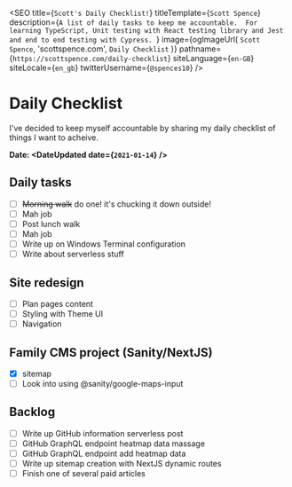 
<SEO
  title={`Scott's Daily Checklist!`}
  titleTemplate={`Scott Spence`}
  description={`A list of daily tasks to keep me accountable. 
For learning TypeScript, Unit testing with React testing library and Jest and end to end testing with Cypress.
  `}
  image={ogImageUrl(
    `Scott Spence`,
    'scottspence.com',
    `Daily Checklist`
  )}
  pathname={`https://scottspence.com/daily-checklist`}
  siteLanguage={`en-GB`}
  siteLocale={`en_gb`}
  twitterUsername={`@spences10`}
/>

# Daily Checklist

I've decided to keep myself accountable by sharing my daily checklist
of things I want to acheive.

**Date: <DateUpdated date={`2021-01-14`} />**

## Daily tasks

- [ ] ~~Morning walk~~ do one! it's chucking it down outside!
- [ ] Mah job
- [ ] Post lunch walk
- [ ] Mah job
- [ ] Write up on Windows Terminal configuration
- [ ] Write about serverless stuff

## Site redesign

- [ ] Plan pages content
- [ ] Styling with Theme UI
- [ ] Navigation

## Family CMS project (Sanity/NextJS)

- [x] sitemap
- [ ] Look into using @sanity/google-maps-input

## Backlog

- [ ] Write up GitHub information serverless post
- [ ] GitHub GraphQL endpoint heatmap data massage
- [ ] GitHub GraphQL endpoint add heatmap data
- [ ] Write up sitemap creation with NextJS dynamic routes
- [ ] Finish one of several paid articles

<Newsletter />
<PopularPosts />

<!-- Links -->

[cheat sheets]: https://cheatsheets.xyz
[touch typing]: https://www.typingclub.com/
[jamie bradley]: https://twitter.com/jamiebradley234
[fedora remix for wsl]:
  https://scottspence.com/2021/01/05/fedora-remix-for-wsl-gui-apps/
[google chrome on ubuntu]:
  https://scottspence.com/2021/01/05/use-chrome-in-ubuntu-wsl/
